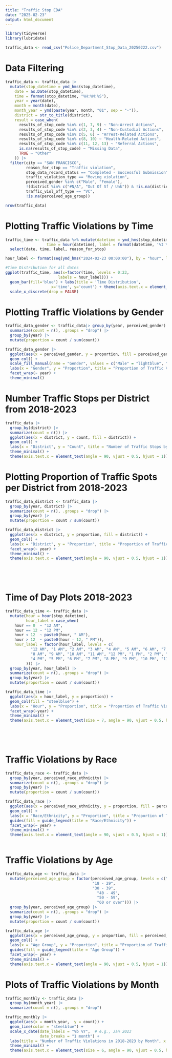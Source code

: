 ```yaml
---
title: "Traffic Stop EDA"
date: "2025-02-23"
output: html_document
---
```

```r
library(tidyverse)
library(lubridate)
```

```r

traffic_data <- read_csv("Police_Department_Stop_Data_20250222.csv")
```

# Data Filtering

```r

traffic_data <- traffic_data |> 
  mutate(stop_datetime = ymd_hms(stop_datetime),
    date = as.Date(stop_datetime),       
    time = format(stop_datetime, "%H:%M:%S"),
    year = year(date),
    month = month(date),
    month_year = ymd(paste(year, month, "01", sep = "-")),
    district = str_to_title(district),
    result = case_when(
      results_of_stop_code %in% c(1, 7, 9) ~ "Non-Arrest Actions",
      results_of_stop_code %in% c(2, 3, 4) ~ "Non-Custodial Actions",
      results_of_stop_code %in% c(5, 6) ~ "Arrest-Related Actions",
      results_of_stop_code %in% c(8, 10) ~ "Health-Related Actions",
      results_of_stop_code %in% c(11, 12, 13) ~ "Referral Actions",
      is.na(results_of_stop_code) ~ "Missing Data",
      TRUE ~ "Other"
    )) |>
  filter(city == "SAN FRANCISCO",
         reason_for_stop == "Traffic violation",
         stop_data_record_status == "Completed - Successful Submission",
         traffic_violation_type == "Moving violation",
         perceived_gender %in% c("Male", "Female"),
         !(district %in% c("#N/A", "Out Of Sf / Unk")) & !is.na(district),
         traffic_viol_off_type == "VC",
         !is.na(perceived_age_group))

nrow(traffic_data)
```

# Plotting Traffic Violations by Time
```r

traffic_time <- traffic_data %>% mutate(datetime = ymd_hms(stop_datetime), date = as.Date(datetime), 
                  time = hour(datetime), label = format(datetime, '%I %p')) %>%
  select(date, time, label, reason_for_stop)

hour_label <- format(seq(ymd_hms("2024-02-23 00:00:00"), by = "hour", length.out = 24), "%I %p")

#Time Distribution for all dates
ggplot(traffic_time, aes(x=factor(time, levels = 0:23, 
                       labels = hour_label))) + 
  geom_bar(fill='blue') + labs(title = 'Time Distribution', 
                    x='time', y='count') + theme(axis.text.x = element_text(angle = 90, hjust = 1)) + 
  scale_x_discrete(drop = FALSE)

```

# Plotting Traffic Violations by Gender

```r

traffic_data_gender <- traffic_data|> group_by(year, perceived_gender) |>
  summarize(count = n(), .groups = "drop") |>
  group_by(year) |>
  mutate(proportion = count / sum(count))

traffic_data_gender |>
  ggplot(aes(x = perceived_gender, y = proportion, fill = perceived_gender)) +
  geom_col() +
  scale_fill_manual(name = "Gender", values = c("Male" = "lightblue", "Female" = "pink")) +
  labs(x = "Gender", y = "Proportion", title = "Proportion of Traffic Violations by Gender in 2018-2023") + 
  facet_wrap(~ year) + 
  theme_minimal()
```

# Number Traffic Stops per District from 2018-2023

```r
traffic_data |>
  group_by(district) |>
  summarize(count = n()) |>
  ggplot(aes(x = district, y = count, fill = district)) + 
  geom_col() +
  labs(x = "District", y = "Count", title = "Number of Traffic Stops by Districts") + 
  theme_minimal() +
  theme(axis.text.x = element_text(angle = 90, vjust = 0.5, hjust = 1)) 
```


# Plotting Proportion of Traffic Spots per District from 2018-2023
```r
traffic_data_district <- traffic_data |>
  group_by(year, district) |>
  summarize(count = n(), .groups = "drop") |>
  group_by(year) |>
  mutate(proportion = count / sum(count)) 

traffic_data_district |>
  ggplot(aes(x = district, y = proportion, fill = district)) +
  geom_col() +
  labs(x = "District", y = "Proportion", title = "Proportion of Traffic Stops by District in 2018-2023") + 
  facet_wrap(~ year) + 
  theme_minimal() +
  theme(axis.text.x = element_text(angle = 90, vjust = 0.5, hjust = 1)) 


  
  
```

# Time of Day Plots 2018-2023

```r
traffic_data_time <- traffic_data |>
  mutate(hour = hour(stop_datetime),
         hour_label = case_when(
    hour == 0  ~ "12 AM",
    hour == 12 ~ "12 PM",
    hour < 12  ~ paste0(hour, " AM"),
    hour > 12  ~ paste0(hour - 12, " PM")),
    hour_label = factor(hour_label, levels = c(
           "12 AM", "1 AM", "2 AM", "3 AM", "4 AM", "5 AM", "6 AM", "7 AM",
           "8 AM", "9 AM", "10 AM", "11 AM", "12 PM", "1 PM", "2 PM", "3 PM",
           "4 PM", "5 PM", "6 PM", "7 PM", "8 PM", "9 PM", "10 PM", "11 PM"
         ))) |>
  group_by(year, hour_label) |>
  summarize(count = n(), .groups = "drop") |>
  group_by(year) |>
  mutate(proportion = count / sum(count)) 

traffic_data_time |>
  ggplot(aes(x = hour_label, y = proportion)) +
  geom_col(fill = "steelblue") +
  labs(x = "Hour", y = "Proportion", title = "Proportion of Traffic Violations by Hour in 2018-2023") + 
  facet_wrap(~year) + 
  theme_minimal() +
  theme(axis.text.x = element_text(size = 7, angle = 90, vjust = 0.5, hjust = 1)) 
  


  
```

# Traffic Violations by Race

```r
traffic_data_race <- traffic_data |>
  group_by(year, perceived_race_ethnicity) |>
  summarize(count = n(), .groups = "drop") |>
  group_by(year) |>
  mutate(proportion = count / sum(count)) 

traffic_data_race |>
  ggplot(aes(x = perceived_race_ethnicity, y = proportion, fill = perceived_race_ethnicity)) +
  geom_col() +
  labs(x = "Race/Ethnicity", y = "Proportion", title = "Proportion of Traffic Violations by Race/Ethnicity in 2018-2023") + 
  guides(fill = guide_legend(title = "Race/Ethnicity")) +
  facet_wrap(~ year) + 
  theme_minimal() +
  theme(axis.text.x = element_text(angle = 90, vjust = 0.5, hjust = 1)) 
  
```

# Traffic Violations by Age

```r
traffic_data_age <- traffic_data |>
  mutate(perceived_age_group = factor(perceived_age_group, levels = c("Under 18",
                                      "18 - 29",
                                      "30 - 39", 
                                        "40 - 49", 
                                        "50 - 59",
                                        "60 or over"))) |>
  group_by(year, perceived_age_group) |>
  summarize(count = n(), .groups = "drop") |>
  group_by(year) |>
  mutate(proportion = count / sum(count)) 

traffic_data_age |>
  ggplot(aes(x = perceived_age_group, y = proportion, fill = perceived_age_group)) +
  geom_col() +
  labs(x = "Age Group", y = "Proportion", title = "Proportion of Traffic Violations by Age Group in 2018-2023") + 
  guides(fill = guide_legend(title = "Age Group")) +
  facet_wrap(~ year) + 
  theme_minimal() +
  theme(axis.text.x = element_text(angle = 90, vjust = 0.5, hjust = 1)) 
```


# Plots of Traffic Violations by Month

```r
traffic_monthly <- traffic_data |>
  group_by(month_year) |>
  summarize(count = n(), .groups = "drop")

traffic_monthly |> 
  ggplot(aes(x = month_year,  y = count)) +
  geom_line(color = "steelblue") +
  scale_x_date(date_labels = "%b %Y",  # e.g., Jan 2023
               date_breaks = "1 month") +
  labs(title = "Number of Traffic Violations in 2018-2023 by Month", x = "Month Year") + 
  theme_minimal() +
  theme(axis.text.x = element_text(size = 6, angle = 90, vjust = 0.5, hjust=1))
```








